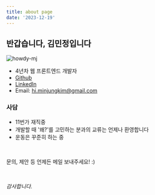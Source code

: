 ```yaml
---
title: about page
date: '2023-12-19'
---
```


<h2>반갑습니다, 김민정입니다</h2>

<div className="logo-div">
  <img
    className="logo-img"
    src="https://avatars.githubusercontent.com/u/58619071?v=4"
    alt="howdy-mj"
  />
</div>

- 4년차 웹 프론트엔드 개발자
- [Github](https://github.com/howdy-mj)
- [LinkedIn](https://www.linkedin.com/in/howdy-mj/)
- Email: hi.minjungkim@gmail.com

### 사담

- 11번가 재직중
- 개발할 때 '왜?\'를 고민하는 분과의 교류는 언제나 환영합니다
- 운동은 꾸준히 하는 중

<br />

문의, 제안 등 언제든 메일 보내주세요! :)

<br />

_감사합니다._
